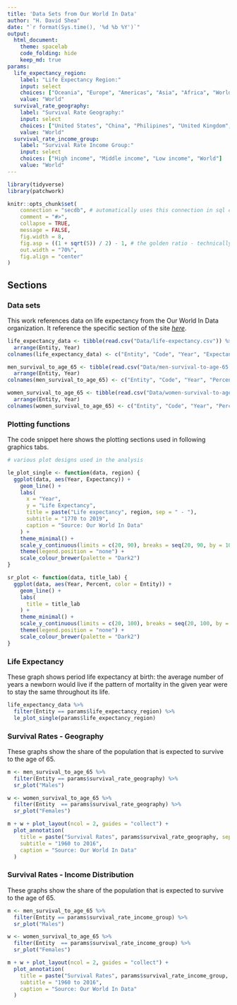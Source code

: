 ```yaml
---
title: 'Data Sets from Our World In Data'
author: "H. David Shea"
date: "`r format(Sys.time(), '%d %b %Y')`"
output:
  html_document:
    theme: spacelab
    code_folding: hide
    keep_md: true
params:
  life_expectancy_region:
    label: "Life Expectancy Region:"
    input: select
    choices: ["Oceania", "Europe", "Americas", "Asia", "Africa", "World"]
    value: "World"
  survival_rate_geography:
    label: "Survival Rate Geography:"
    input: select
    choices: ["United States", "China", "Philipines", "United Kingdom", "European Union", "India", "World"]
    value: "World"
  survival_rate_income_group:
    label: "Survival Rate Income Group:"
    input: select
    choices: ["High income", "Middle income", "Low income", "World"]
    value: "World"
---
```


```r
library(tidyverse)
library(patchwork)

knitr::opts_chunk$set(
    connection = "secdb", # automatically uses this connection in sql chunks 
    comment = "#>", 
    collapse = TRUE, 
    message = FALSE,
    fig.width = 8,
    fig.asp = ((1 + sqrt(5)) / 2) - 1, # the golden ratio - technically, the b proportion of a+b when a is 1
    out.width = "70%",
    fig.align = "center"
)
```


## Sections {.tabset .tabset-fade}

### Data sets

This work references data on life expectancy from the Our World In Data organization.  It reference the specific section of the site [_here_](https://ourworldindata.org/life-expectancy).

```r
life_expectancy_data <- tibble(read.csv("Data/life-expectancy.csv")) %>%
  arrange(Entity, Year)
colnames(life_expectancy_data) <- c("Entity", "Code", "Year", "Expectancy")

men_survival_to_age_65 <- tibble(read.csv("Data/men-survival-to-age-65.csv")) %>%
  arrange(Entity, Year)
colnames(men_survival_to_age_65) <- c("Entity", "Code", "Year", "Percent")

women_survival_to_age_65 <- tibble(read.csv("Data/women-survival-to-age-65.csv")) %>%
  arrange(Entity, Year)
colnames(women_survival_to_age_65) <- c("Entity", "Code", "Year", "Percent")
```

### Plotting functions

The code snippet here shows the plotting sections used in following graphics tabs.

```r
# various plot designs used in the analysis

le_plot_single <- function(data, region) {
  ggplot(data, aes(Year, Expectancy)) +
    geom_line() +
    labs(
      x = "Year", 
      y = "Life Expectancy",
      title = paste("Life expectancy", region, sep = " - "),
      subtitle = "1770 to 2019",
      caption = "Source: Our World In Data"
    ) +
    theme_minimal() +
    scale_y_continuous(limits = c(20, 90), breaks = seq(20, 90, by = 10)) + 
    theme(legend.position = "none") +
    scale_colour_brewer(palette = "Dark2")
}

sr_plot <- function(data, title_lab) {
  ggplot(data, aes(Year, Percent, color = Entity)) +
    geom_line() +
    labs(
      title = title_lab
    ) +
    theme_minimal() +
    scale_y_continuous(limits = c(20, 100), breaks = seq(20, 100, by = 10)) +
    theme(legend.position = "none") +
    scale_colour_brewer(palette = "Dark2")
}
```


### Life Expectancy

These graph shows period life expectancy at birth:  the average number of years a newborn would live if the pattern of mortality in the given year were to stay the same throughout its life.

```r
life_expectancy_data %>%
  filter(Entity == params$life_expectancy_region) %>%
  le_plot_single(params$life_expectancy_region)
```

### Survival Rates - Geography

These graphs show the share of the population that is expected to survive to the age of 65.

```r
m <- men_survival_to_age_65 %>%
  filter(Entity == params$survival_rate_geography) %>%
  sr_plot("Males")

w <- women_survival_to_age_65 %>%
  filter(Entity  == params$survival_rate_geography) %>%
  sr_plot("Females")

m + w + plot_layout(ncol = 2, guides = "collect") + 
  plot_annotation(
    title = paste("Survival Rates", params$survival_rate_geography, sep = " - "),
    subtitle = "1960 to 2016",
    caption = "Source: Our World In Data"
  )
```

### Survival Rates - Income Distribution

These graphs show the share of the population that is expected to survive to the age of 65.

```r
m <- men_survival_to_age_65 %>%
  filter(Entity == params$survival_rate_income_group) %>%
  sr_plot("Males")

w <- women_survival_to_age_65 %>%
  filter(Entity  == params$survival_rate_income_group) %>%
  sr_plot("Females")

m + w + plot_layout(ncol = 2, guides = "collect") + 
  plot_annotation(
    title = paste("Survival Rates", params$survival_rate_income_group, sep = " - "),
    subtitle = "1960 to 2016",
    caption = "Source: Our World In Data"
  )
```
